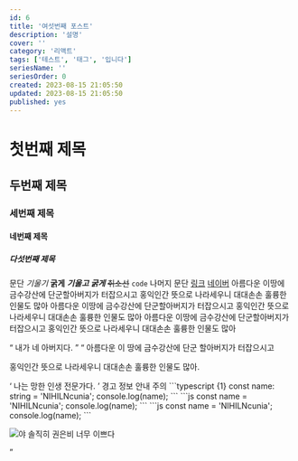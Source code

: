 ```yaml
---
id: 6
title: '여섯번째 포스트'
description: '설명'
cover: ''
category: '리액트'
tags: ['테스트', '태그', '입니다']
seriesName: ''
seriesOrder: 0
created: 2023-08-15 21:05:50
updated: 2023-08-15 21:05:50
published: yes
---
```


# 첫번째 제목
## 두번째 제목
### 세번째 제목
#### 네번째 제목
##### 다섯번째 제목

문단 *기울기* **굵게** ***기울고 굵게*** ~~취소선~~ `code` 나머지 문단 [링크](/posts) <A href='https://www.naver.com' external>네이버</A> 아름다운 이땅에 금수강산에 단군할아버지가 터잡으시고 홍익인간 뜻으로 나라세우니 대대손손 훌륭한 인물도 많아 아름다운 이땅에 금수강산에 단군할아버지가 터잡으시고 홍익인간 뜻으로 나라세우니 대대손손 훌륭한 인물도 많아 아름다운 이땅에 금수강산에 단군할아버지가 터잡으시고 홍익인간 뜻으로 나라세우니 대대손손 훌륭한 인물도 많아

<Q who='다스베이더(아나킨 스카이워커)'>
  내가 네 아버지다.
</Q>

<Q>
  아름다운 이 땅에 금수강산에 단군 할아버지가 터잡으시고

  홍익인간 뜻으로 나라세우니 대대손손 훌륭한 인물도 많아.
</Q>

<Q who='광마회귀 80화 中 이자하' cite='https://comic.naver.com/webtoon/detail?titleId=776601&no=80'>
  나는 망한 인생 전문가다.
</Q>

<Message color='r'>
  경고
</Message>

<Message color='g'>
  정보
</Message>

<Message color='b'>
  안내
</Message>

<Message color='y'>
  주의
</Message>

<CodeBlock title='test.js'>
```typescript {1}
const name: string = 'NIHILNcunia';
console.log(name);
```
</CodeBlock>

<CodeBlock title='test.js'>
```js
const name = 'NIHILNcunia';
console.log(name);
```
</CodeBlock>

<CodeBlock>
```js
const name = 'NIHILNcunia';
console.log(name);
```
</CodeBlock>

![야 솔직히 권은비 너무 이쁘다](https://talkimg.imbc.com/TVianUpload/tvian/TViews/image/2023/06/25/dfab5a36-df12-49c5-8e71-23398fea0870.jpg)

<Youtube id='OpJOUU5rePY' title='권은비 워터밤 도쿄' />
